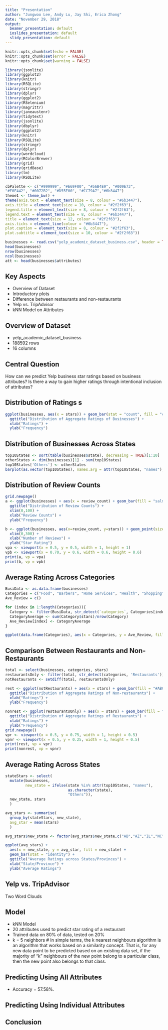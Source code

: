 ```yaml
---
title: "Presentation"
author: "Jungwoo Lee, Andy Lu, Jay Shi, Erica Zhong"
date: "November 29, 2018"
output:
  beamer_presentation: default
  ioslides_presentation: default
  slidy_presentation: default
---
```


```r
knitr::opts_chunk$set(echo = FALSE)
knitr::opts_chunk$set(error = FALSE)
knitr::opts_chunk$set(warning = FALSE)
```

```r
library(jsonlite)
library(ggplot2)
library(knitr)
library(RSQLite)
library(stringr)
library(dplyr)
library(ggplot2)
library(RSelenium)
library(magrittr)
library(janeaustenr)
library(tidytext)
library(jsonlite)
library(dbplyr)
library(ggplot2)
library(knitr)
library(RSQLite)
library(stringr)
library(dplyr)
library(wordcloud)
library(RColorBrewer)
library(grid)
library(gridBase)
library(tm)
library(RSQLite)

cbPalette <- c("#999999", "#E69F00", "#56B4E9", "#009E73",
"#F0E442", "#0072B2", "#D55E00", "#CC79A7","#6b3447")
theme1 <- theme_bw() +
theme(axis.text = element_text(size = 8, colour = "#6b3447"),
axis.title = element_text(size = 10, colour = "#2f2f63"),
legend.title = element_text(size = 8, colour = "#2f2f63"),
legend.text = element_text(size = 8, colour = "#6b3447"),
title = element_text(size = 12, colour = "#2f2f63"),
axis.ticks = element_line(colour = "#6b3447"),
plot.caption = element_text(size = 8, colour = "#2f2f63"),
plot.subtitle = element_text(size = 10, colour = "#2f2f63"))

```

```r
businesses <- read.csv("yelp_academic_dataset_business.csv", header = TRUE)
head(businesses)
nrow(businesses)
ncol(businesses)
att <- head(businesses$attributes)
```

## Key Aspects

- Overview of Dataset
- Introductory plots
- Difference between restaurants and non-restaurants
- Yelp vs. TripAdvisor 
- kNN Model on Attributes

## Overview of Dataset
- yelp_academic_dataset_business
- 188592 rows
- 16 columns

## Central Question
How can we predict Yelp business star ratings based on business attributes?
Is there a way to gain higher ratings through intentional inclusion of attributes?

## Distribution of Ratings s

```r
ggplot(businesses, aes(x = stars)) + geom_bar(stat = "count", fill = "chocolate") + 
  ggtitle("Distribution of Aggregate Ratings of Businesses") +
  xlab("Ratings") +
  ylab("Frequency")
```


## Distribution of Businesses Across States
```r
top10States <- sort(table(businesses$state), decreasing = TRUE)[1:10]
otherStates <- dim(businesses)[1] - sum(top10States)
top10States['Others'] <- otherStates
barplot(as.vector(top10States), names.arg = attr(top10States, "names"), main = "Number of Businesses Per State/Province", xlab = "State/Province", ylab = "Count", col = cbPalette)
```


## Distribution of Review Counts

```r
grid.newpage()
a <- ggplot(businesses) + aes(x = review_count) + geom_bar(fill = "salmon") + 
  ggtitle("Distribution of Review Counts") + 
  xlim(0,100) +
  xlab("Review Counts") + 
  ylab("Frequency")

b <- ggplot(businesses, aes(x=review_count, y=stars)) + geom_point(size = 0.3, alpha = 0.1) + ggtitle("Ratings vs. Review Counts") + 
  xlim(0,300) +
  xlab("Number of Reviews") + 
  ylab("Star Rating")
vpa <- viewport(x = 0.5, y = 0.5, width = 1, height = 1)
vpb <- viewport(x = 0.70, y = 0.6, width = 0.6, height = 0.6)
print(a, vp = vpa)
print(b, vp = vpb)

```

## Average Rating Across Categories

```r
BusiData <- as.data.frame(businesses)
Categories = c("Food", "Barbers", "Home Services", "Health", "Shopping", "Restaurants", "Nightlife", "Bars")
Ave_Review = c()

for (index in 1:length(Categories)){
  Category <- filter(BusiData, str_detect(`categories`, Categories[index]))
  CategoryAverage <- sum(Category$stars)/nrow(Category)
  Ave_Review[index] <- CategoryAverage
}

ggplot(data.frame(Categories), aes(x = Categories, y = Ave_Review, fill = Categories) )+ geom_bar(stat="identity") +  ggtitle("Average Rating Across Categories") +xlab("Categories") + ylab("Average Rating") + theme(axis.text.x = element_text(angle = 35, hjust=1))

```

## Comparison Between Restaurants and Non-Restaurants
```r
total <- select(businesses, categories, stars)
restaurantsOnly <- filter(total, str_detect(categories, 'Restaurants'))
notRestaurants <- setdiff(total, restaurantsOnly)

rest <- ggplot(notRestaurants) + aes(x = stars) + geom_bar(fill = "#ABCDEF") +
  ggtitle("Distribution of Aggregate Ratings of Non-restaurants") +
  xlab("Ratings") +
  ylab("Frequency")

nonrest <- ggplot(restaurantsOnly) + aes(x = stars) + geom_bar(fill = "#FF6666") +
  ggtitle("Distribution of Aggregate Ratings of Restaurants") +
  xlab("Ratings") +
  ylab("Frequency")
grid.newpage()
vpr <- viewport(x = 0.5, y = 0.75, width = 1, height = 0.5)
vpnr <- viewport(x = 0.5, y = 0.25, width = 1, height = 0.5)
print(rest, vp = vpr)
print(nonrest, vp = vpnr)
```

## Average Rating Across States
```r
stateStars <- select(
  mutate(businesses,
         new_state = ifelse(state %in% attr(top10States, "names"),
                            as.character(state),
                            "Others")),
  new_state, stars
  )

avg_stars <- summarise(
  group_by(stateStars, new_state),
  avg_star = mean(stars)
  )

avg_stars$new_state <- factor(avg_stars$new_state,c("AB","AZ","IL","NC","NV","OH","ON","PA","QC","WI","Others"))

ggplot(avg_stars) +
  aes(x = new_state, y = avg_star, fill = new_state) +
  geom_bar(stat = "identity") +
  ggtitle("Average Ratings across States/Provinces") +
  xlab("State/Province") +
  ylab("Average Ratings")
```

## Yelp vs. TripAdvisor
Two Word Clouds

## Model
- kNN Model
- 20 attributes used to predict star rating of a restaurant
- Trained data on 80% of data, tested on 20%
- k = 5 neighbors
# In simple terms, the k nearest neighbours algorithm is an algorithm that works based on a similarity concept. That is, for any new data point to be predicted based on an existing data set, if the majority of “k” neighbours of the new point belong to a particular class, then the new point also belongs to that class.

## Predicting Using All Attributes
- Accuracy = 57.58%.


## Predicting Using Individual Attributes










## Conclusion

